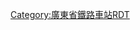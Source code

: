 <noinclude>{{BS-map
| title = 广州西站站线布置图
| map = </noinclude>
\\\\CONTg\\\~~ ~~ ~~ ~~[[京广铁路|京广线]]往[[棠溪站|棠溪]]
\\\\STR\STRc2\CONT3\~~ ~~ ~~ ~~[[广茂铁路|广茂线]]往[[广州站|广州]]
\\\\STR+GRZq\STR+1\STRc4\~~ ~~ ~~ ~~京广Ⅲ线终点
\\\\ABZg2\STR!~STRc3\\
\\\\STR!~STRc1\ABZg+4\\
\\\\STR!~STRc2\ABZg3\\
\\\\ABZg+1\ABZg2!~STRc4\STRc3\
\\\STRc2\ABZg3\STR!~STRc1\STR+4\
\\STRc2\ABZ1+3f\STR!~STRc4\STR\STR\
\\STR+1\STR!~STRc4\STR\STR\STR\
\\STR+BSr\STR\STR\STR\STR+BSl\
\\STR+BSr\STR\STR\STR\STR+BSl\
\\STR+BSr\STR\STR\STR\STR+BSl\
exENDEa\exENDEa\STR+BSr\STR\STR\STR\STR+BSl\
exSTR\exSTR\STR+BSr\STR\STR\STR\STR+BSl\
exSTR\exSTR\STR\STR\STR\STR\STR+BSl\
exSTR2\exSTR!~exSTRc3\STR\STR\STR\STR\STR+BSl\
exSTRc1\exABZ2+4g\STR!~exSTRc3\STR\STR\STR\STR\ENDEa
\exSTRc1\ABZ2+gx4\STR!~STRc3\STR\STR\STR\STR~~ ~~ ~~ ~~蔬菜线
\\STRc1\ABZg+4\STR\STR\STR!~STRc2\STR3
\\\STR\STR\STR\ABZg+1\STRc4
\\\xABZg2\STR!~STRc3\STR!~STRc2\STR3\
\\\exSTR!~STRc1\ABZg+4\ABZg+1\STRc4\
\\\exSTR\ABZg2\ABZg3\\
\\\exSTR\ABZg+1\ABZg+4\\
\\exENDEa!~exSTRc2\exABZg3\STR\STR\\
\exSTRc2\exABZ3+1g\exENDE!~exSTRc4\STR\STR\\
exLCONTgq\exSTRr+1\exSTRc4\exLSTR\STR\STR\\~~ ~~ ~~ ~~煤场/电厂/冷冻厂专用线
\\\exLCONTf\STR\STR\\~~ ~~ ~~ ~~[[广州南站 (货运)|南站]]支线
\\\\STRg\STRf\\
\\\\CONTf\CONTf\\~~ ~~ ~~ ~~ [[广茂铁路|广茂线]]往[[茂名站|茂名]]

<noinclude>}}

{{Rdt intro|[[广州西站]]}}

[[Category:廣東省鐵路車站RDT]]
</noinclude>